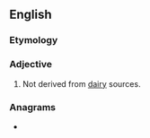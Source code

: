 ==English==

===Etymology===
{{prefix|en|non|dairy}}

===Adjective===
{{en-adj|-}}
# Not derived from [[dairy]] sources.

===Anagrams===
* {{anagrams|en|a=adinnory|nondiary}}